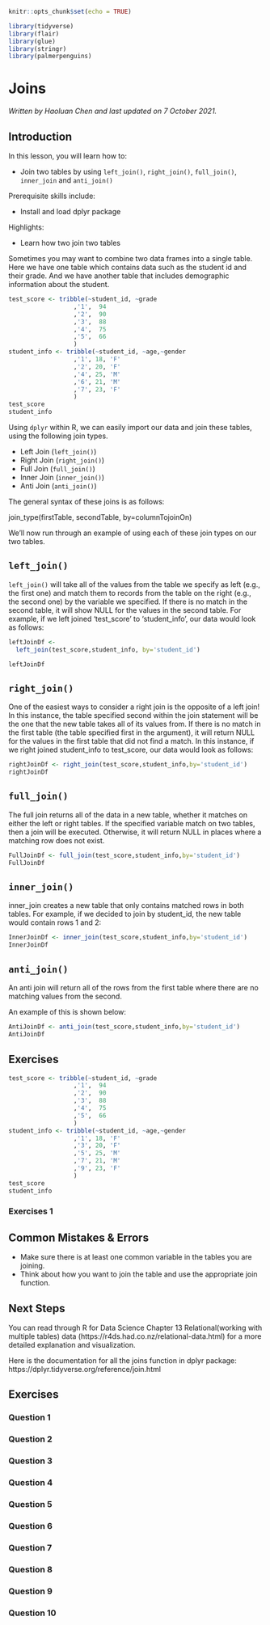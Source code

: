 
```r
knitr::opts_chunk$set(echo = TRUE)

library(tidyverse)
library(flair)
library(glue)
library(stringr)
library(palmerpenguins)
```

# Joins

*Written by Haoluan Chen and last updated on 7 October 2021.*

## Introduction

In this lesson, you will learn how to:

- Join two tables by using `left_join()`, `right_join()`, `full_join()`, `inner_join` and `anti_join()`

Prerequisite skills include:

- Install and load dplyr package

Highlights:

- Learn how two join two tables  

Sometimes you may want to combine two data frames into a single table. Here we have one table which contains data such as the student id and their grade. And we have another table that includes demographic information about the student.

```r
test_score <- tribble(~student_id, ~grade
                  ,'1',  94
                  ,'2',  90
                  ,'3',  88
                  ,'4',  75
                  ,'5',  66
                  )
student_info <- tribble(~student_id, ~age,~gender
                  ,'1', 18, 'F'
                  ,'2', 20, 'F'
                  ,'4', 25, 'M'
                  ,'6', 21, 'M'
                  ,'7', 23, 'F'
                  )
test_score
student_info
```

Using `dplyr` within R, we can easily import our data and join these tables, using the following join types.

- Left Join (`left_join()`)
- Right Join (`right_join()`)
- Full Join (`full_join()`)
- Inner Join (`inner_join()`)
- Anti Join (`anti_join()`)

The general syntax of these joins is as follows:

join_type(firstTable, secondTable, by=columnTojoinOn)

We'll now run through an example of using each of these join types on our two tables.


## `left_join()`

`left_join()` will take all of the values from the table we specify as left (e.g., the first one) and match them to records from the table on the right (e.g., the second one) by the variable we specified. If there is no match in the second table, it will show NULL for the values in the second table. For example, if we left joined 'test_score' to 'student_info', our data would look as follows:

```r
leftJoinDf <- 
  left_join(test_score,student_info, by='student_id')

leftJoinDf
```


## `right_join()`

One of the easiest ways to consider a right join is the opposite of a left join! In this instance, the table specified second within the join statement will be the one that the new table takes all of its values from. If there is no match in the first table (the table specified first in the argument), it will return NULL for the values in the first table that did not find a match. In this instance, if we right joined student_info to test_score, our data would look as follows:

```r
rightJoinDf <- right_join(test_score,student_info,by='student_id')
rightJoinDf
```

## `full_join()`

The full join returns all of the data in a new table, whether it matches on either the left or right tables. If the specified variable match on two tables, then a join will be executed. Otherwise, it will return NULL in places where a matching row does not exist.

```r
FullJoinDf <- full_join(test_score,student_info,by='student_id')
FullJoinDf
```

## `inner_join()`

inner_join creates a new table that only contains matched rows in both tables. 
For example, if we decided to join by student_id, the new table would contain rows 1 and 2:

```r
InnerJoinDf <- inner_join(test_score,student_info,by='student_id')
InnerJoinDf
```

## `anti_join()`

An anti join will return all of the rows from the first table where there are no matching values from the second.

An example of this is shown below:

```r
AntiJoinDf <- anti_join(test_score,student_info,by='student_id')
AntiJoinDf
```





## Exercises

```r
test_score <- tribble(~student_id, ~grade
                  ,'1',  94
                  ,'2',  90
                  ,'3',  88
                  ,'4',  75
                  ,'5',  66
                  )
student_info <- tribble(~student_id, ~age,~gender
                  ,'1', 18, 'F'
                  ,'3', 20, 'F'
                  ,'5', 25, 'M'
                  ,'7', 21, 'M'
                  ,'9', 23, 'F'
                  )
test_score
student_info
```

### Exercises 1

<!-- ```{r joinex2, echo = FALSE} -->
<!-- question("Which set of student id is in the output of left_join(test_score, student_info)", -->
<!--           answer("1, 2, 3, 4, 5", correct = TRUE), -->
<!--           answer("1, 3, 5"), -->
<!--           answer("7, 9"), -->
<!--           answer("1, 2, 3, 4, 5, 7, 9"), -->
<!--           allow_retry = TRUE) -->

<!-- ```  -->

<!-- ### Exercises 2 -->

<!-- ```{r joinex3, echo = FALSE} -->
<!-- question("Which set of student id is in the output of right_join(test_score, student_info)", -->
<!--           answer("1, 3, 5"), -->
<!--           answer("7, 9"), -->
<!--           answer("1, 3, 5, 7, 9", correct = TRUE), -->
<!--           answer("1, 2, 3, 4, 5, 7, 9"), -->
<!--           allow_retry = TRUE) -->

<!-- ```  -->

<!-- ### Exercises 3 -->

<!-- ```{r joinex4, echo = FALSE} -->
<!-- question("Which set of student id is in the output of inner_join(test_score, student_info)", -->
<!--           answer("1, 3, 5", correct = TRUE), -->
<!--           answer("7, 9"), -->
<!--           answer("1, 3, 5, 7, 9"), -->
<!--           answer("1, 2, 3, 4, 5, 7, 9"), -->
<!--           allow_retry = TRUE) -->

<!-- ```  -->


<!-- ### Exercises 4 -->

<!-- ```{r joinex5, echo = FALSE} -->
<!-- question("Which set of student id is in the output of full_join(test_score, student_info)", -->
<!--           answer("1, 3, 5"), -->
<!--           answer("7, 9"), -->
<!--           answer("1, 3, 5, 7, 9"), -->
<!--           answer("1, 2, 3, 4, 5, 7, 9", correct = TRUE), -->
<!--           allow_retry = TRUE) -->

<!-- ```  -->


## Common Mistakes & Errors

- Make sure there is at least one common variable in the tables you are joining.
- Think about how you want to join the table and use the appropriate join function.

## Next Steps

You can read through R for Data Science Chapter 13 Relational(working with multiple tables) data (https://r4ds.had.co.nz/relational-data.html) for a more detailed explanation and visualization. 

Here is the documentation for all the joins function in dplyr package: https://dplyr.tidyverse.org/reference/join.html



## Exercises

### Question 1

### Question 2

### Question 3

### Question 4

### Question 5

### Question 6

### Question 7

### Question 8

### Question 9

### Question 10
